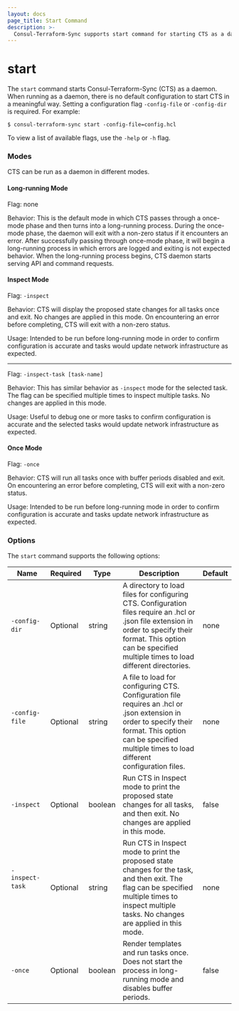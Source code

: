 ```yaml
---
layout: docs
page_title: Start Command
description: >-
  Consul-Terraform-Sync supports start command for starting CTS as a daemon
---
```


# start

The `start` command starts Consul-Terraform-Sync (CTS) as a daemon. When running as a daemon, there is no default configuration to start CTS in a meaningful way. Setting a configuration flag `-config-file` or `-config-dir` is required. For example:

```shell-session
$ consul-terraform-sync start -config-file=config.hcl
```

To view a list of available flags, use the `-help` or `-h` flag.

### Modes

CTS can be run as a daemon in different modes.

#### Long-running Mode

Flag: none

Behavior: This is the default mode in which CTS passes through a once-mode phase and then turns into a long-running process. During the once-mode phase, the daemon will exit with a non-zero status if it encounters an error. After successfully passing through once-mode phase, it will begin a long-running process in which errors are logged and exiting is not expected behavior. When the long-running process begins, CTS daemon starts serving API and command requests.

#### Inspect Mode

Flag: `-inspect`

Behavior: CTS will display the proposed state changes for all tasks once and exit. No changes are applied in this mode. On encountering an error before completing, CTS will exit with a non-zero status.

Usage: Intended to be run before long-running mode in order to confirm configuration is accurate and tasks would update network infrastructure as expected.

---

Flag: `-inspect-task [task-name]`

Behavior: This has similar behavior as `-inspect` mode for the selected task. The flag can be specified multiple times to inspect multiple tasks. No changes are applied in this mode.

Usage: Useful to debug one or more tasks to confirm configuration is accurate and the selected tasks would update network infrastructure as expected.

#### Once Mode

Flag: `-once`

Behavior: CTS will run all tasks once with buffer periods disabled and exit. On encountering an error before completing, CTS will exit with a non-zero status.

Usage: Intended to be run before long-running mode in order to confirm configuration is accurate and tasks update network infrastructure as expected.

### Options

The `start` command supports the following options:

| Name            | Required | Type    | Description                     |Default                  |
| --------------- | -------- | ------- | ------------------------------- | ----------------------- |
| `-config-dir ` &nbsp; &nbsp; &nbsp;| Optional | string | A directory to load files for configuring CTS. Configuration files require an .hcl or .json file extension in order to specify their format. This option can be specified multiple times to load different directories. | none |
| `-config-file` &nbsp; &nbsp; &nbsp; &nbsp; &nbsp; &nbsp; &nbsp; &nbsp; &nbsp; &nbsp; &nbsp; &nbsp;| Optional | string | A file to load for configuring CTS. Configuration file requires an .hcl or .json extension in order to specify their format. This option can be specified multiple times to load different configuration files. | none |
| `-inspect` | Optional | boolean | Run CTS in Inspect mode to print the proposed state changes for all tasks, and then exit. No changes are applied in this mode. | false |
| `-inspect-task` &nbsp; &nbsp; &nbsp; &nbsp; &nbsp; &nbsp; &nbsp; &nbsp; &nbsp; &nbsp; &nbsp; &nbsp; &nbsp; &nbsp; | Optional | string | Run CTS in Inspect mode to print the proposed state changes for the task, and then exit. The flag can be specified multiple times to inspect multiple tasks. No changes are applied in this mode. | none |
| `-once` | Optional | boolean | Render templates and run tasks once. Does not start the process in long-running mode and disables buffer periods. | false |
